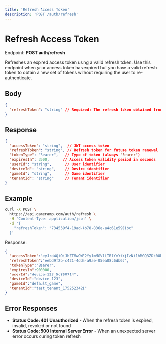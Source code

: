 ```yaml
---
title: 'Refresh Access Token'
description: 'POST /auth/refresh'
---
```


# Refresh Access Token

Endpoint: **POST auth/refresh**

Refreshes an expired access token using a valid refresh token. Use this endpoint when your access token has expired but you have a valid refresh token to obtain a new set of tokens without requiring the user to re-authenticate.

## Body

```json
{
  "refreshToken": "string" // Required: The refresh token obtained from previous login or refresh
}
```

## Response

```json
{
  "accessToken": "string",  // JWT access token
  "refreshToken": "string", // Refresh token for future token renewal
  "tokenType": "Bearer",   // Type of token (always "Bearer")
  "expiresIn": 3600,      // Access token validity period in seconds
  "userId": "string",      // User identifier
  "deviceId": "string",    // Device identifier
  "gameId": "string",      // Game identifier
  "tenantId": "string"     // Tenant identifier
}
```

## Example

```bash
curl -X POST \
  https://api.gameramp.com/auth/refresh \
  -H 'Content-Type: application/json' \
  -d '{
    "refreshToken": "734539f4-19ad-4b78-836e-a4c61e5911bc"
  }'
```

Response:
```json
{
  "accessToken":"eyJraWQiOiJhZTMwOWE2Yy1mMGVlLTRlYmYtYjIzNi1hMGQ3ZDk0ODg1ZTQiLCJhbGciOiJSUzI1NiJ9.eyJ0ZW5hbnRfaWQiOiJ0ZXN0X3RlbmFudF8xNzUyNTIzNDIxIiwiZGV2aWNlX2lkIjoiZGV2aWNlLTEyMyIsImdhbWVfaWQiOiJkZWZhdWx0X2dhbWUiLCJzdWIiOiJkZXZpY2UtMTIzXzVjODUwNzE0IiwiaWF0IjoxNzUyNzI2OTg1LCJleHAiOjE3NTI3Mjc4ODV9.Dz9npGt6jrTavM2oFchFi4Lw7tIoePd0TFsBxmx7f-yfxYwiIIBMiXfL_A0SMpTnINXvQkZrux16L_EXtZtEy2dfgO79ywac1TyYyuR_UPwrmuKR5jbNbXm5e9P8WY2z1KJOOQ7XVjvrZfkUrasyz-ZhDUmMIhAcwrLz9bDy3ih4I2rhCWvadM8my0tEBQ1vLTFt5uvJKQdt2L30zz5H2jOiV7JIWzFDhPW8eZZqFky259RU7WPMeAy1Z6pf4tYCnAf5zXtVuX0Wx_d5K0vqKoYf4YH1kb-tHBkh88jPCCLwY3liMHbCKO9mzqHbv7zirP6u6gIgcSy7TNX-ESKt5A",
  "refreshToken":"eebd9f2b-c421-4dda-a9ae-05ea08c6db6b",
  "tokenType":"Bearer",
  "expiresIn":900000,
  "userId":"device-123_5c850714",
  "deviceId":"device-123",
  "gameId":"default_game",
  "tenantId":"test_tenant_1752523421"
}
```

## Error Responses

- **Status Code: 401 Unauthorized** - When the refresh token is expired, invalid, revoked or not found
- **Status Code: 500 Internal Server Error** - When an unexpected server error occurs during token refresh